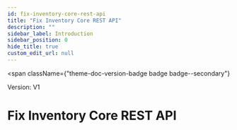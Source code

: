 ```yaml
---
id: fix-inventory-core-rest-api
title: "Fix Inventory Core REST API"
description: ""
sidebar_label: Introduction
sidebar_position: 0
hide_title: true
custom_edit_url: null
---
```



<span
  className={"theme-doc-version-badge badge badge--secondary"}
>
  Version: V1
</span>

<h1
  className={"openapi__heading"}
>
  Fix Inventory Core REST API
</h1>
